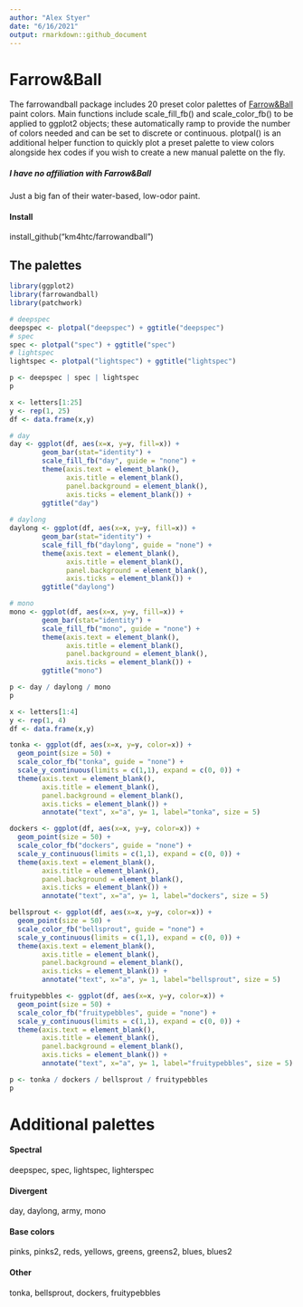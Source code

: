 ```yaml
---
author: "Alex Styer"
date: "6/16/2021"
output: rmarkdown::github_document
---
```


# Farrow&Ball
The farrowandball package includes 20 preset color palettes of [Farrow&Ball](https://www.farrow-ball.com) paint colors. Main functions include scale_fill_fb() and scale_color_fb() to be applied to ggplot2 objects; these automatically ramp to provide the number of colors needed and can be set to discrete or continuous. plotpal() is an additional helper function to quickly plot a preset palette to view colors alongside hex codes if you wish to create a new manual palette on the fly.

##### *I have no affiliation with Farrow&Ball*
Just a big fan of their water-based, low-odor paint. 

#### Install
install_github("km4htc/farrowandball")

## The palettes
```r
library(ggplot2)
library(farrowandball)
library(patchwork)
```

```r
# deepspec
deepspec <- plotpal("deepspec") + ggtitle("deepspec")
# spec
spec <- plotpal("spec") + ggtitle("spec")
# lightspec
lightspec <- plotpal("lightspec") + ggtitle("lightspec")

p <- deepspec | spec | lightspec
p
```

```r
x <- letters[1:25]
y <- rep(1, 25)
df <- data.frame(x,y)

# day
day <- ggplot(df, aes(x=x, y=y, fill=x)) +
        geom_bar(stat="identity") +
        scale_fill_fb("day", guide = "none") +
        theme(axis.text = element_blank(),
              axis.title = element_blank(),
              panel.background = element_blank(),
              axis.ticks = element_blank()) +
        ggtitle("day")
  
# daylong
daylong <- ggplot(df, aes(x=x, y=y, fill=x)) +
        geom_bar(stat="identity") +
        scale_fill_fb("daylong", guide = "none") +
        theme(axis.text = element_blank(),
              axis.title = element_blank(),
              panel.background = element_blank(),
              axis.ticks = element_blank()) +
        ggtitle("daylong")

# mono
mono <- ggplot(df, aes(x=x, y=y, fill=x)) +
        geom_bar(stat="identity") +
        scale_fill_fb("mono", guide = "none") +
        theme(axis.text = element_blank(),
              axis.title = element_blank(),
              panel.background = element_blank(),
              axis.ticks = element_blank()) +
        ggtitle("mono")

p <- day / daylong / mono
p
```

```r
x <- letters[1:4]
y <- rep(1, 4)
df <- data.frame(x,y)

tonka <- ggplot(df, aes(x=x, y=y, color=x)) +
  geom_point(size = 50) +
  scale_color_fb("tonka", guide = "none") +
  scale_y_continuous(limits = c(1,1), expand = c(0, 0)) +
  theme(axis.text = element_blank(),
        axis.title = element_blank(),
        panel.background = element_blank(),
        axis.ticks = element_blank()) +
        annotate("text", x="a", y= 1, label="tonka", size = 5)

dockers <- ggplot(df, aes(x=x, y=y, color=x)) +
  geom_point(size = 50) +
  scale_color_fb("dockers", guide = "none") +
  scale_y_continuous(limits = c(1,1), expand = c(0, 0)) +
  theme(axis.text = element_blank(),
        axis.title = element_blank(),
        panel.background = element_blank(),
        axis.ticks = element_blank()) +
        annotate("text", x="a", y= 1, label="dockers", size = 5)

bellsprout <- ggplot(df, aes(x=x, y=y, color=x)) +
  geom_point(size = 50) +
  scale_color_fb("bellsprout", guide = "none") +
  scale_y_continuous(limits = c(1,1), expand = c(0, 0)) +
  theme(axis.text = element_blank(),
        axis.title = element_blank(),
        panel.background = element_blank(),
        axis.ticks = element_blank()) +
        annotate("text", x="a", y= 1, label="bellsprout", size = 5)

fruitypebbles <- ggplot(df, aes(x=x, y=y, color=x)) +
  geom_point(size = 50) +
  scale_color_fb("fruitypebbles", guide = "none") +
  scale_y_continuous(limits = c(1,1), expand = c(0, 0)) +
  theme(axis.text = element_blank(),
        axis.title = element_blank(),
        panel.background = element_blank(),
        axis.ticks = element_blank()) +
        annotate("text", x="a", y= 1, label="fruitypebbles", size = 5)

p <- tonka / dockers / bellsprout / fruitypebbles
p
```


# Additional palettes
#### Spectral
deepspec,
spec,
lightspec,
lighterspec

#### Divergent
day,
daylong,
army,
mono

#### Base colors
pinks,
pinks2,
reds,
yellows,
greens,
greens2,
blues,
blues2

#### Other
tonka,
bellsprout,
dockers,
fruitypebbles
